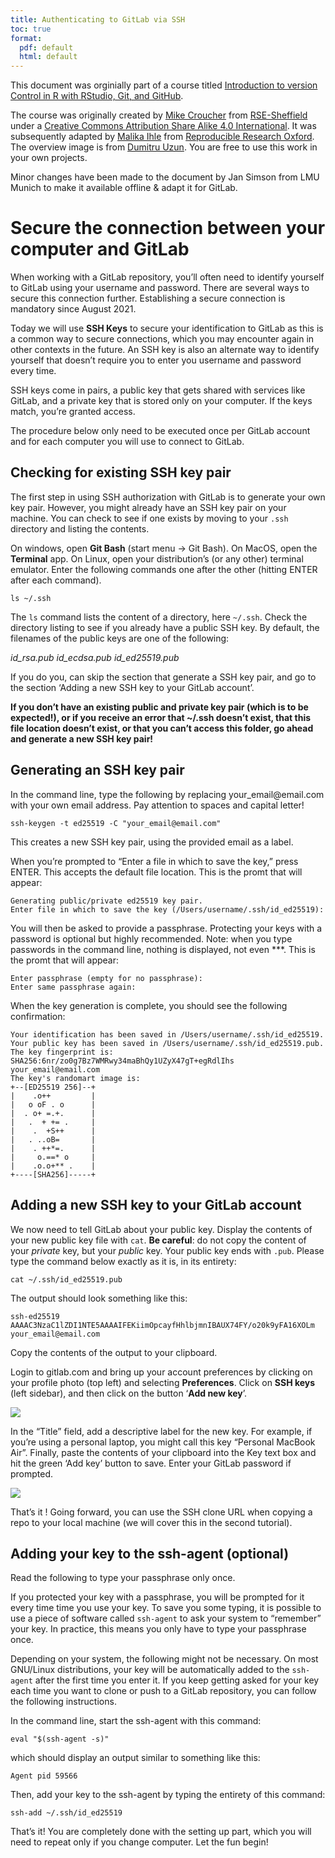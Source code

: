 ```yaml
---
title: Authenticating to GitLab via SSH
toc: true
format:
  pdf: default
  html: default
---
```


:::{.callout-note}
This document was orginially part of a course titled [Introduction to version Control in R with RStudio, Git, and GitHub](https://lmu-osc.github.io/Introduction-RStudio-Git-GitHub/).

The course was originally created by [Mike Croucher](https://gitlub.com/mikecroucher) from [RSE-Sheffield](https://gitlab.com/RSE-Sheffield) under a [Creative Commons Attribution Share Alike 4.0 International](https://creativecommons.org/licenses/by-sa/4.0/legalcode). It was subsequently adapted by [Malika Ihle](https://ox.ukrn.org/people/#MalikaIhle) from [Reproducible Research Oxford](https://ox.ukrn.org/). The overview image is from [Dumitru Uzun](https://duzun.me/tips/git). You are free to use this work in your own projects.

Minor changes have been made to the document by Jan Simson from LMU Munich to make it available offline & adapt it for GitLab.
:::

# Secure the connection between your computer and GitLab

When working with a GitLab repository, you'll often need to identify yourself to GitLab using your username and password. There are several ways to secure this connection further. Establishing a secure connection is mandatory since August 2021.

Today we will use **SSH Keys** to secure your identification to GitLab as this is a common way to secure connections, which you may encounter again in other contexts in the future. An SSH key is also an alternate way to identify yourself that doesn't require you to enter you username and password every time.

SSH keys come in pairs, a public key that gets shared with services like GitLab, and a private key that is stored only on your computer. If the keys match, you're granted access.

The procedure below only need to be executed once per GitLab account and for each computer you will use to connect to GitLab.

## Checking for existing SSH key pair
The first step in using SSH authorization with GitLab is to generate your own key pair.
However, you might already have an SSH key pair on your machine. You can check to see if one exists by moving to your `.ssh` directory and listing the contents.

On windows, open **Git Bash** (start menu -> Git Bash). On MacOS, open
the **Terminal** app. On Linux, open your distribution's (or any
other) terminal emulator. Enter the following commands one after the
other (hitting ENTER after each command).

```
ls ~/.ssh
```

The `ls` command lists the content of a directory, here `~/.ssh`. Check the directory listing to see if you already have a public SSH key. By default, the filenames of the public keys are one of the following:

*id_rsa.pub*
*id_ecdsa.pub*
*id_ed25519.pub*

If you do you, can skip the section that generate a SSH key pair, and go to the section 'Adding a new SSH key to your GitLab account'.

**If you don't have an existing public and private key pair (which is to be expected!), or if you receive an error that ~/.ssh doesn't exist, that this file location doesn't exist, or that you can't access this folder, go ahead and generate a new SSH key pair!**

## Generating an SSH key pair

In the command line, type the following by replacing your_email@email.com with your own email address. Pay attention to spaces and capital letter!

```
ssh-keygen -t ed25519 -C "your_email@email.com"
```

This creates a new SSH key pair, using the provided email as a label.

When you're prompted to "Enter a file in which to save the key," press ENTER. This accepts the default file location.
This is the promt that will appear:

```
Generating public/private ed25519 key pair.
Enter file in which to save the key (/Users/username/.ssh/id_ed25519):
```

You will then be asked to provide a passphrase. Protecting your keys with a password is optional but highly recommended. Note: when you type passwords in the command line, nothing is displayed, not even \***.
This is the promt that will appear:

```
Enter passphrase (empty for no passphrase):
Enter same passphrase again:
```

When the key generation is complete, you should see the following confirmation:

```
Your identification has been saved in /Users/username/.ssh/id_ed25519.
Your public key has been saved in /Users/username/.ssh/id_ed25519.pub.
The key fingerprint is:
SHA256:6nr/zo0g7Bz7WMRwy34maBhQy1UZyX47gT+egRdlIhs your_email@email.com
The key's randomart image is:
+--[ED25519 256]--+
|    .o++         |
|   o oF . o      |
|  . o+ =.+.      |
|   .  + += .     |
|    .  +S++      |
|   . ..oB=       |
|    . ++*=.      |
|     o.==* o     |
|    .o.o+** .    |
+----[SHA256]-----+
```


## Adding a new SSH key to your GitLab account

We now need to tell GitLab about your public key. Display the contents of your new public key file with `cat`.
**Be careful**: do not copy the content of your *private* key, but your *public* key. Your public key ends with `.pub`.
Please type the command below exactly as it is, in its entirety:

```
cat ~/.ssh/id_ed25519.pub
```

The output should look something like this:

```
ssh-ed25519 AAAAC3NzaC1lZDI1NTE5AAAAIFEKiimOpcayfHhlbjmnIBAUX74FY/o20k9yFA16XOLm your_email@email.com
```

Copy the contents of the output to your clipboard.

Login to gitlab.com and bring up your account preferences by clicking on your profile photo (top left) and selecting **Preferences**. Click on **SSH keys** (left sidebar), and then click on the button '**Add new key**'.

![](./ssh-key.png)

In the "Title" field, add a descriptive label for the new key. For example, if you're using a personal laptop, you might call this key "Personal MacBook Air". Finally, paste the contents of your clipboard into the Key text box and hit the green 'Add key' button to save. Enter your GitLab password if prompted.

![](./add-ssh-key.png)

That's it !
Going forward, you can use the SSH clone URL when copying a repo to your local machine (we will cover this in the second tutorial).

## Adding your key to the ssh-agent (optional)

Read the following to type your passphrase only once.

If you protected your key with a passphrase, you will be prompted
for it every time time you use your key. To save you some typing, it
is possible to use a piece of software called `ssh-agent` to ask your
system to "remember" your key. In practice, this means you only have
to type your passphrase once.

Depending on your system, the following might not be necessary. On
most GNU/Linux distributions, your key will be automatically added to
the `ssh-agent` after the first time you enter it. If you keep getting
asked for your key each time you want to clone or push to a GitLab
repository, you can follow the following instructions.

In the command line, start the ssh-agent with this command:

```
eval "$(ssh-agent -s)"
```

which should display an output similar to something like this:
```
Agent pid 59566
```

Then, add your key to the ssh-agent by typing the entirety of this command:

```
ssh-add ~/.ssh/id_ed25519
```

That's it! You are completely done with the setting up part, which you will need to repeat only if you change computer.
Let the fun begin!


